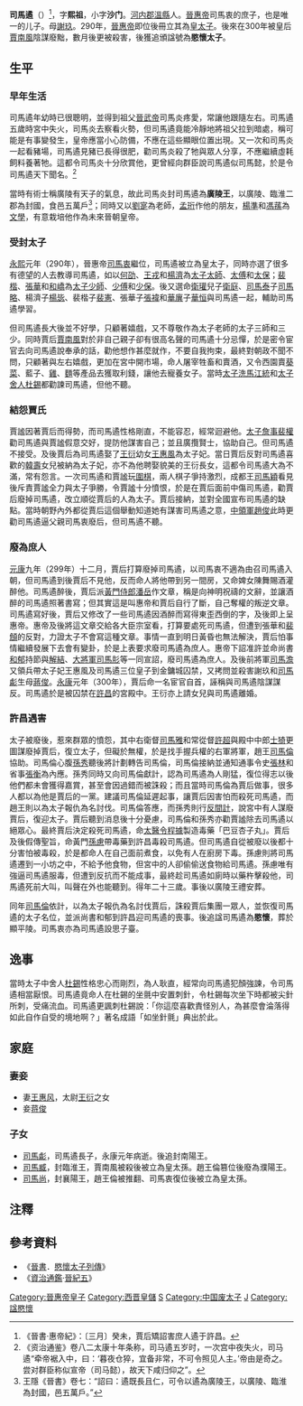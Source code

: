 {{Emperorcn box|图像=
|名称=晋愍懷太子
|姓名=司马遹
|庙号= ─
|谥号=愍懷太子
|陵墓=顯平陵
|政权=[[西晋|西晋]]
|出生日期=278年
|逝世日期={{death date and age|300|4|27|278}}
|在位=未在位
|年号=
}}
'''司馬遹'''（{{bd|278年||300年|4月27日|catIdx=S}}）<ref>《晉書·惠帝紀》：〔三月〕癸未，賈后矯詔害庶人遹于許昌。</ref>，字'''熙祖'''，小字'''沙门'''。[[河內郡_(中國)|河内郡]][[溫縣|溫縣]]人。[[晉惠帝|晉惠帝]]司馬衷的庶子，也是唯一的儿子。母[[謝玖|謝玖]]。290年，[[晉惠帝|晉惠帝]]即位後冊立其為[[皇太子|皇太子]]。後來在300年被皇后[[賈南風|賈南風]]陰謀廢黜，數月後更被殺害，後獲追頒諡號為'''愍懷太子'''。

== 生平 ==
=== 早年生活 ===
司馬遹年幼時已很聰明，並得到祖父[[晉武帝|晉武帝]]司馬炎疼愛，常讓他跟隨左右。司馬遹五歲時宮中失火，司馬炎去察看火勢，但司馬遹竟能冷靜地將祖父拉到暗處，稱可能是有事變發生，皇帝應當小心防備，不應在這些顯眼位置出現。又一次和司馬炎一起看豬場，司馬遹見豬已長得很肥，勸司馬炎殺了牠與眾人分享，不應繼續虛耗飼料養著牠。這都令司馬炎十分欣賞他，更曾經向群臣說司馬遹似司馬懿，於是令司馬遹天下聞名。<ref>《资治通鉴》卷八二太康十年条称，司马遹五岁时，一次宫中夜失火，司马遹“牵帝裾入中，曰：‘暮夜仓猝，宜备非常，不可令照见人主。’帝由是奇之。尝对群臣称似宣帝（司马懿），故天下咸归仰之”。</ref>

當時有術士稱廣陵有天子的氣息，故此司馬炎封司馬遹為'''廣陵王'''，以廣陵、臨淮二郡為封國，食邑五萬戶<ref>王隱《晉書》卷七：“詔曰：遹既長且仁，可令以遹為廣陵王，以廣陵、臨淮為封國，邑五萬戶。”</ref>；同時又以[[劉寔|劉寔]]為老師，[[孟珩|孟珩]]作他的朋友，[[楊準|楊準]]和[[馮蓀|馮蓀]]為[[文學|文學]]，有意栽培他作為未來晉朝皇帝。

=== 受封太子 ===
[[永熙_(西晋)|永熙]]元年（290年），晉惠帝[[司馬衷|司馬衷]]繼位，司馬遹被立為皇太子，同時亦選了很多有德望的人去教導司馬遹，如以[[何劭|何劭]]、[[王戎|王戎]]和[[楊濟|楊濟]]為[[太子太師|太子太師]]、[[太子太傅|太傅]]和[[太子太保|太保]]；[[裴楷|裴楷]]、[[張華|張華]]和[[和嶠|和嶠]]為[[太子少師|太子少師]]、[[太子少傅|少傅]]和[[太子少保|少保]]。後又選命[[衛瓘|衛瓘]]兒子[[衛庭|衛庭]]、[[司馬泰|司馬泰]]子[[司馬略|司馬略]]、楊濟子[[楊毖|楊毖]]、裴楷子[[裴憲|裴憲]]、張華子[[張褘|張褘]]和[[華廙|華廙]]子[[華恒|華恒]]與司馬遹一起，輔助司馬遹學習。

但司馬遹長大後並不好學，只顧著嬉戲，又不尊敬作為太子老師的太子三師和三少。同時賈后[[賈南風|賈南風]]對於非自己親子卻有很高名聲的司馬遹十分忌憚，於是密令宦官去向司馬遹說奉承的話，勸他想作甚麼就作，不要自我拘束，最終對朝政不聞不問，只顧著與左右嬉戲，更加在宮中開市場，命人屠宰牲畜和賣酒，又令西園賣[[葵菜|葵菜]]、藍子、[[雞|雞]]、[[麵|麵]]等產品去獲取利錢，讓他去寵養女子。當時[[太子洗馬|太子洗馬]][[江統|江統]]和[[太子舍人|太子舍人]][[杜錫|杜錫]]都勸諫司馬遹，但他不聽。

=== 結怨賈氏 ===
賈謐因著賈后而得勢，而司馬遹性格剛直，不能容忍，經常迴避他。[[太子詹事|太子詹事]][[裴權|裴權]]勸司馬遹與賈謐假意交好，提防他謀害自己；並且廣攬賢士，協助自己。但司馬遹不接受。及後賈后為司馬遹娶了[[王衍_(西晉)|王衍]]幼女[[王惠風|王惠風]]為太子妃。當日賈后反對司馬遹喜歡的[[韓壽|韓壽]]女兒被納為太子妃，亦不為他聘娶貌美的王衍長女，這都令司馬遹大為不滿，常有怨言。一次司馬遹和賈謐玩[[圍棋|圍棋]]，兩人棋子爭持激烈，成都王[[司馬穎|司馬穎]]看見後斥責賈謐全力與太子爭勝，令賈謐十分憤恨，於是在賈后面前中傷司馬遹，勸賈后廢掉司馬遹，改立順從賈后的人為太子。賈后接納，並對全國宣布司馬遹的缺點。當時朝野內外都從賈后這個舉動知道她有謀害司馬遹之意，[[中領軍|中領軍]][[趙俊_(西晉)|趙俊]]此時更勸司馬遹逼父親司馬衷廢后，但司馬遹不聽。

=== 廢為庶人 ===
[[元康_(西晋)|元康]]九年（299年）十二月，賈后打算廢掉司馬遹，以司馬衷不適為由召司馬遹入朝，但司馬遹到後賈后不見他，反而命人將他帶到另一間房，又命婢女陳舞賜酒灌醉他。司馬遹醉後，賈后派[[黃門侍郎|黃門侍郎]][[潘岳|潘岳]]作文章，稱是向神明祝禱的文辭，並讓酒醉的司馬遹照著書寫；但其實這是叫惠帝和賈后自行了斷，自己奪權的叛逆文章。司馬遹寫好後，賈后又修改了一些司馬遹因酒醉而寫得東歪西倒的字，及後即上呈惠帝。惠帝及後將這文章交給各大臣宗室看，打算要處死司馬遹，但遭到張華和[[裴頠|裴頠]]的反對，力證太子不會寫這種文章。事情一直到明日黃昏也無法解決，賈后怕事情繼續發展下去會有變卦，於是上表要求廢司馬遹為庶人。惠帝下詔准許並命尚書[[和郁|和郁]]持節與[[解結|解結]]、[[大將軍_(中國)|大將軍]][[司馬肜|司馬肜]]等一同宣詔，廢司馬遹為庶人。及後前將軍[[司馬澹|司馬澹]]又領兵帶太子妃王惠風及司馬遹三位皇子到金鏞城囚禁，又拷問並殺害謝玖和[[司馬虨|司馬虨]]生母[[蔣俊|蔣俊]]。[[永康_(西晋)|永康]]元年（300年），賈后命一名宦官自首，誣稱與司馬遹陰謀謀反。司馬遹於是被囚禁在[[許昌|許昌]]的宮殿中。王衍亦上請女兒與司馬遹離婚。

=== 許昌遇害 ===
太子被廢後，惹來群眾的憤怨，其中右衛督[[司馬雅|司馬雅]]和常從督[[許超|許超]]與殿中中郎[[士猗|士猗]]更圖謀廢掉賈后，復立太子，但礙於無權，於是找手握兵權的右軍將軍，趙王[[司馬倫|司馬倫]]協助。司馬倫心腹[[孫秀_(西晉)|孫秀]]聽後將計劃轉告司馬倫，司馬倫接納並通知通事令史[[張林|張林]]和省事[[張衡|張衡]]為內應。孫秀同時又向司馬倫獻計，認為司馬遹為人剛猛，復位得志以後他們都未會獲得嘉賞，甚至會因過錯而被誅殺；而且當時司馬倫為賈后做事，很多人都以為他是賈后的一黨。建議司馬倫延遲起事，讓賈后因害怕而殺死司馬遹，而趙王則以為太子報仇為名討伐。司馬倫答應，而孫秀則行[[反間計|反間計]]，說宮中有人謀廢賈后，復迎太子。賈后聽到消息後十分憂慮，司馬倫和孫秀亦勸賈謐除去司馬遹以絕眾心。最終賈后決定殺死司馬遹，命[[太醫令|太醫令]][[程據|程據]]製造毒藥「巴豆杏子丸」。賈后及後假傳聖旨，命黃門[[孫慮_(西晉)|孫慮]]帶毒藥到許昌毒殺司馬遹。但司馬遹自從被廢以後都十分害怕被毒殺，於是都命人在自己面前煮食，以免有人在廚房下毒。孫慮則將司馬遹遷到一小坊之中，不給予他食物，但宮中的人卻偷偷送食物給司馬遹。孫慮唯有強逼司馬遹服毒，但遭到反抗而不能成事，最終趁司馬遹如廁時以藥杵擊殺他，司馬遹死前大叫，叫聲在外也能聽到。得年二十三歲。事後以廣陵王禮安葬。

同年[[司馬倫|司馬倫]]依計，以為太子報仇為名討伐賈后，誅殺賈后集團一眾人，並恢復司馬遹的太子名位，並派尚書和郁到許昌迎司馬遹的喪事。後追諡司馬遹為'''愍懷'''，葬於顯平陵。司馬衷亦為司馬遹設思子臺。

== 逸事 ==
當時太子中舍人[[杜錫|杜錫]]性格忠心而剛烈，為人耿直，經常向司馬遹犯顏強諫，令司馬遹相當厭恨。司馬遹竟命人在杜錫的坐氈中安置刺針，令杜錫每次坐下時都被尖針所刺，受痛流血。司馬遹更諷刺杜錫說：「你這麼喜歡責怪別人，為甚麼會淪落得如此自作自受的境地啊？」著名成語「如坐針氈」典出於此。

== 家庭 ==
{{Ahnentafel top}}<center>
{{ahnentafel-compact5
|boxstyle_1=background-color: #ffff00;
|boxstyle_2=background-color: #ffff40;
|boxstyle_3=background-color: #ffff80;
|boxstyle_4=background-color: #ffffC0;
|boxstyle_5=background-color: #ffffff;
|1='''湣懷太子司馬遹'''
|2='''父：'''孝惠皇帝[[司马衷|司马衷]]
|3='''母：'''孝惠夫人[[谢玖|谢玖]]
|4='''祖父：'''世祖武皇帝[[司马炎|司马炎]]
|5='''祖母：'''武元皇后[[杨艳|杨艳]]
|6=
|7=
|8='''曾祖父：'''（追尊）太祖文皇帝[[司马昭|司马昭]]
|9='''曾祖母：'''（追尊）文明皇后[[王元姬|王元姬]]
|10= '''外曾祖父：'''蓩亭穆侯[[杨文宗|杨炳]]
|11='''外曾祖母：'''縣君赵氏
|12=
|13=
|14=
|15=
|16='''高祖父：'''（追尊）高祖宣皇帝[[司马懿|司马懿]]
|17='''高祖母：'''（追尊）宣穆皇后[[张春华|张春华]]
|18='''外高祖父：'''兰陵景侯[[王肃_(三国)|王肃]]
|19='''外高祖母：'''（追谥）平阳靖君羊氏
|20=
|21=
|22=
|23=
|24=
|25=
|26=
|27=
|28=
|29=
|30=
|31=
}}</center>
{{ahnentafel bottom}}
===妻妾===
*妻[[王惠风|王惠风]]，太尉[[王衍_(西晋)|王衍]]之女
*妾[[蒋俊|蒋俊]]

===子女===
*[[司馬虨|司馬虨]]，司馬遹長子，永康元年病逝。後追封南陽王。
*[[司馬臧|司馬臧]]，封臨淮王，賈南風被殺後被立為皇太孫。趙王倫篡位後廢為濮陽王。
*[[司马尚_(西晋)|司馬尚]]，封襄陽王，趙王倫被推翻、司馬衷復位後被立為皇太孫。

== 注釋 ==
{{reflist}}

== 參考資料 ==
*《[[晉書|晉書]]．[[s:晉書/卷053|愍懷太子列傳]]》
*《[[資治通鑑|資治通鑑]]·[[s:資治通鑑/卷083|晉紀五]]》

[[Category:晉惠帝皇子|Category:晉惠帝皇子]]
[[Category:西晋皇儲|Category:西晋皇儲]]
[[Category:西晋遇刺身亡者|S]]
[[Category:中国废太子|Category:中国废太子]]
[[Category:司馬姓|J]]
[[Category:諡愍懷|Category:諡愍懷]]